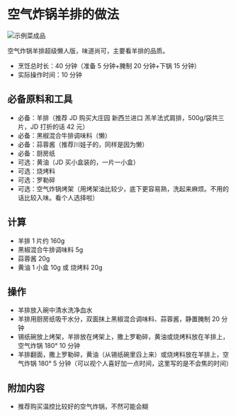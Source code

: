 # 空气炸锅羊排的做法

![示例菜成品](./羊排.jpg)

空气炸锅羊排超级懒人版，味道尚可，主要看羊排的品质。

- 烹饪总时长：40 分钟（准备 5 分钟+腌制 20 分钟+下锅 15 分钟）
- 实际操作时间：10 分钟

## 必备原料和工具

- 必备：羊排（推荐 JD 购买大庄园 新西兰进口 羔羊法式肩排，500g/袋共三片，JD 打折的话 42 元）
- 必备：黑椒混合牛排调味料（懒）
- 必备：蒜蓉酱（推荐川娃子的，同样是因为懒）
- 必备：厨房纸
- 可选：黄油（JD 买小盒装的，一片一小盒）
- 可选：烧烤料
- 可选：罗勒碎
- 可选：空气炸锅烤架（用烤架油比较少，底下更容易熟，洗起来麻烦。不用的话比较入味。看个人选择啦）

## 计算

- 羊排 1 片约 160g
- 黑椒混合牛排调味料 5g
- 蒜蓉酱 20g
- 黄油 1 小盒 10g 或 烧烤料 20g

## 操作

- 羊排放入碗中清水洗净血水
- 羊排用厨房纸吸干水分，双面抹上黑椒混合调味料、蒜蓉酱，静置腌制 20 分钟
- 锡纸碗放上烤架，羊排放在烤架上，撒上罗勒碎，黄油或烧烤料放在羊排上，空气炸锅 180° 10 分钟
- 羊排翻面，撒上罗勒碎，黄油（从锡纸碗里舀上来）或烧烤料放在羊排上，空气炸锅 180° 5 分钟（可以视个人喜好加一点时间，这里写的是不会焦的时间）

## 附加内容

- 推荐购买温控比较好的空气炸锅，不然可能会糊



